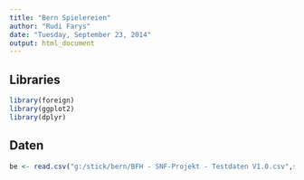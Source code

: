 ```yaml
---
title: "Bern Spielereien"
author: "Rudi Farys"
date: "Tuesday, September 23, 2014"
output: html_document
---
```


## Libraries
```r
library(foreign)
library(ggplot2)
library(dplyr)
```

## Daten
```r
be <- read.csv("g:/stick/bern/BFH - SNF-Projekt - Testdaten V1.0.csv",sep=";")
```

